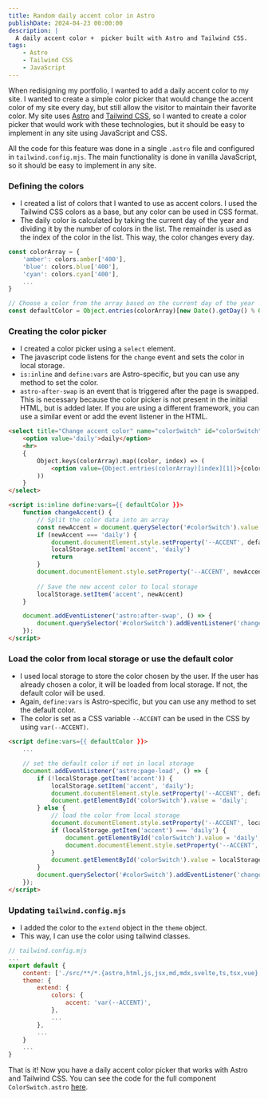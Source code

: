 ---
title: Random daily accent color in Astro
publishDate: 2024-04-23 00:00:00
description: |
  A daily accent color +  picker built with Astro and Tailwind CSS.
tags:
    - Astro
    - Tailwind CSS
    - JavaScript
---

When redisigning my portfolio, I wanted to add a daily accent color to my site. I wanted to create a simple color picker that would change the accent color of my site every day, but still allow the visitor to maintain their favorite color. My site uses [Astro](https://astro.build/) and [Tailwind CSS](https://tailwindcss.com/), so I wanted to create a color picker that would work with these technologies, but it should be easy to implement in any site using JavaScript and CSS.

All the code for this feature was done in a single `.astro` file and configured in `tailwind.config.mjs`. The main functionality is done in vanilla JavaScript, so it should be easy to implement in any site. 

### Defining the colors
- I created a list of colors that I wanted to use as accent colors. I used the Tailwind CSS colors as a base, but any color can be used in CSS format.
- The daily color is calculated by taking the current day of the year and dividing it by the number of colors in the list. The remainder is used as the index of the color in the list. This way, the color changes every day.
```js
const colorArray = {
    'amber': colors.amber['400'],
    'blue': colors.blue['400'],
    'cyan': colors.cyan['400'],
    ...
}

// Choose a color from the array based on the current day of the year
const defaultColor = Object.entries(colorArray)[new Date().getDay() % Object.keys(colorArray).length][1]
```

### Creating the color picker
- I created a color picker using a `select` element.
- The javascript code listens for the `change` event and sets the color in local storage.
- `is:inline` and `define:vars` are Astro-specific, but you can use any method to set the color.
- `astro-after-swap` is an event that is triggered after the page is swapped. This is necessary because the color picker is not present in the initial HTML, but is added later. If you are using a different framework, you can use a similar event or add the event listener in the HTML.

```html
<select title="Change accent color" name="colorSwitch" id="colorSwitch" class="bg-transparent">
    <option value='daily'>daily</option>
    <hr>
    {
        Object.keys(colorArray).map((color, index) => (
            <option value={Object.entries(colorArray)[index][1]}>{color}</option>
        ))
    }
</select>

<script is:inline define:vars={{ defaultColor }}>
    function changeAccent() {
        // Split the color data into an array
        const newAccent = document.querySelector('#colorSwitch').value
        if (newAccent === 'daily') {
            document.documentElement.style.setProperty('--ACCENT', defaultColor)
            localStorage.setItem('accent', 'daily')
            return
        } 
        document.documentElement.style.setProperty('--ACCENT', newAccent)
        
        // Save the new accent color to local storage
        localStorage.setItem('accent', newAccent)
    }

    document.addEventListener('astro:after-swap', () => {
        document.querySelector('#colorSwitch').addEventListener('change', changeAccent)
    });
</script>
```

### Load the color from local storage or use the default color
- I used local storage to store the color chosen by the user. If the user has already chosen a color, it will be loaded from local storage. If not, the default color will be used.
- Again, `define:vars` is Astro-specific, but you can use any method to set the default color.
- The color is set as a CSS variable `--ACCENT` can be used in the CSS by using `var(--ACCENT)`.
```html
<script define:vars={{ defaultColor }}>
    ...

	// set the default color if not in local storage
	document.addEventListener('astro:page-load', () => {
		if (!localStorage.getItem('accent')) {
			localStorage.setItem('accent', 'daily');
			document.documentElement.style.setProperty('--ACCENT', defaultColor);
            document.getElementById('colorSwitch').value = 'daily';
		} else {
            // load the color from local storage
			document.documentElement.style.setProperty('--ACCENT', localStorage.getItem('accent'));
            if (localStorage.getItem('accent') === 'daily') {
                document.getElementById('colorSwitch').value = 'daily';
    			document.documentElement.style.setProperty('--ACCENT', defaultColor);
            }
            document.getElementById('colorSwitch').value = localStorage.getItem('accent');
		}
        document.querySelector('#colorSwitch').addEventListener('change', changeAccent)
	});
</script>
```

### Updating `tailwind.config.mjs`
- I added the color to the `extend` object in the `theme` object.
- This way, I can use the color using tailwind classes.
```js
// tailwind.config.mjs
...
export default {
	content: ['./src/**/*.{astro,html,js,jsx,md,mdx,svelte,ts,tsx,vue}'],
	theme: {
		extend: {
			colors: {
				accent: 'var(--ACCENT)',
			},
            ...
        },
        ...
    }
    ...
}
```

That is it! Now you have a daily accent color picker that works with Astro and Tailwind CSS. You can see the code for the full component `ColorSwitch.astro` [here](https://github.com/kaischuygon/kaischuygon.github.io/blob/1eb1acb5284ae1b7e82f9199d02ea124e82a09b4/src/components/ColorSwitch.astro).
